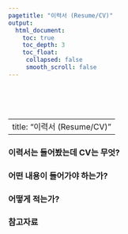 ```yaml
---
pagetitle: "이력서 (Resume/CV)"
output:
  html_document:
    toc: true
    toc_depth: 3
    toc_float:
     collapsed: false
     smooth_scroll: false
---
```


<link rel="stylesheet" href="styles.css" type="text/css">

<br><br><br>

---
title: "이력서 (Resume/CV)"
---

### 이력서는 들어봤는데 CV는 무엇?

### 어떤 내용이 들어가야 하는가?

### 어떻게 적는가?

### 참고자료

